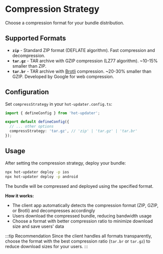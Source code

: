 # Compression Strategy

Choose a compression format for your bundle distribution.

## Supported Formats

- **`zip`** - Standard ZIP format (DEFLATE algorithm). Fast compression and decompression.
- **`tar.gz`** - TAR archive with GZIP compression (LZ77 algorithm). ~10-15% smaller than ZIP.
- **`tar.br`** - TAR archive with [Brotli](https://github.com/google/brotli) compression. ~20-30% smaller than GZIP. Developed by Google for web compression.

## Configuration

Set `compressStrategy` in your `hot-updater.config.ts`:

```ts
import { defineConfig } from 'hot-updater';

export default defineConfig({
  // ... other options
  compressStrategy: 'tar.gz', // 'zip' | 'tar.gz' | 'tar.br'
});
```

## Usage

After setting the compression strategy, deploy your bundle:

```bash
npx hot-updater deploy -p ios
npx hot-updater deploy -p android
```

The bundle will be compressed and deployed using the specified format.

**How it works:**
- The client app automatically detects the compression format (ZIP, GZIP, or Brotli) and decompresses accordingly
- Users download the compressed bundle, reducing bandwidth usage
- Choose a format with better compression ratio to minimize download size and save users' data

:::tip Recommendation
Since the client handles all formats transparently, choose the format with the best compression ratio (`tar.br` or `tar.gz`) to reduce download sizes for your users.
:::

